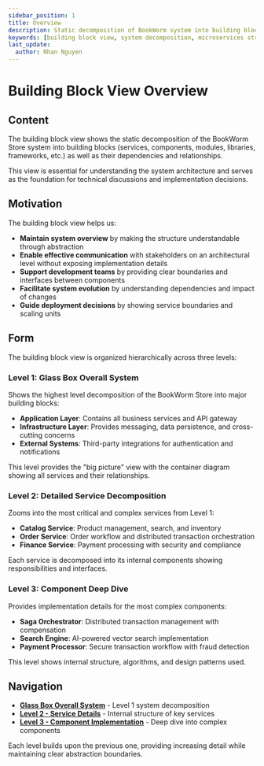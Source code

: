 ```yaml
---
sidebar_position: 1
title: Overview
description: Static decomposition of BookWorm system into building blocks, services, and components with their dependencies
keywords: [building block view, system decomposition, microservices structure, component architecture, service boundaries]
last_update:
  author: Nhan Nguyen
---
```


# Building Block View Overview

## Content

The building block view shows the static decomposition of the BookWorm Store system into building blocks (services, components, modules, libraries, frameworks, etc.) as well as their dependencies and relationships.

This view is essential for understanding the system architecture and serves as the foundation for technical discussions and implementation decisions.

## Motivation

The building block view helps us:

- **Maintain system overview** by making the structure understandable through abstraction
- **Enable effective communication** with stakeholders on an architectural level without exposing implementation details
- **Support development teams** by providing clear boundaries and interfaces between components
- **Facilitate system evolution** by understanding dependencies and impact of changes
- **Guide deployment decisions** by showing service boundaries and scaling units

## Form

The building block view is organized hierarchically across three levels:

### Level 1: Glass Box Overall System

Shows the highest level decomposition of the BookWorm Store into major building blocks:

- **Application Layer**: Contains all business services and API gateway
- **Infrastructure Layer**: Provides messaging, data persistence, and cross-cutting concerns
- **External Systems**: Third-party integrations for authentication and notifications

This level provides the "big picture" view with the container diagram showing all services and their relationships.

### Level 2: Detailed Service Decomposition

Zooms into the most critical and complex services from Level 1:

- **Catalog Service**: Product management, search, and inventory
- **Order Service**: Order workflow and distributed transaction orchestration
- **Finance Service**: Payment processing with security and compliance

Each service is decomposed into its internal components showing responsibilities and interfaces.

### Level 3: Component Deep Dive

Provides implementation details for the most complex components:

- **Saga Orchestrator**: Distributed transaction management with compensation
- **Search Engine**: AI-powered vector search implementation
- **Payment Processor**: Secure transaction workflow with fraud detection

This level shows internal structure, algorithms, and design patterns used.

## Navigation

- **[Glass Box Overall System](./glassbox-overall-system)** - Level 1 system decomposition
- **[Level 2 - Service Details](./level-2)** - Internal structure of key services
- **[Level 3 - Component Implementation](./level-3)** - Deep dive into complex components

Each level builds upon the previous one, providing increasing detail while maintaining clear abstraction boundaries.
